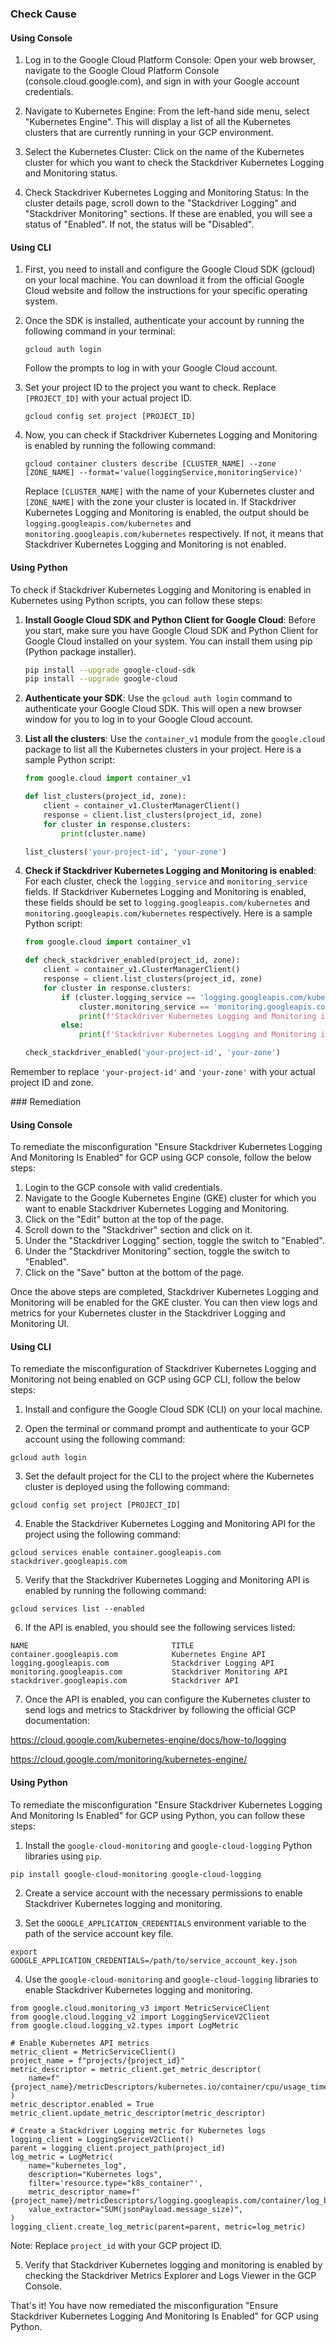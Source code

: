

<Tabs><Tab title='Cause'>
### Check Cause

#### Using Console

1. Log in to the Google Cloud Platform Console: Open your web browser, navigate to the Google Cloud Platform Console (console.cloud.google.com), and sign in with your Google account credentials.

2. Navigate to Kubernetes Engine: From the left-hand side menu, select "Kubernetes Engine". This will display a list of all the Kubernetes clusters that are currently running in your GCP environment.

3. Select the Kubernetes Cluster: Click on the name of the Kubernetes cluster for which you want to check the Stackdriver Kubernetes Logging and Monitoring status.

4. Check Stackdriver Kubernetes Logging and Monitoring Status: In the cluster details page, scroll down to the "Stackdriver Logging" and "Stackdriver Monitoring" sections. If these are enabled, you will see a status of "Enabled". If not, the status will be "Disabled".

#### Using CLI

1. First, you need to install and configure the Google Cloud SDK (gcloud) on your local machine. You can download it from the official Google Cloud website and follow the instructions for your specific operating system.

2. Once the SDK is installed, authenticate your account by running the following command in your terminal:
   ```
   gcloud auth login
   ```
   Follow the prompts to log in with your Google Cloud account.

3. Set your project ID to the project you want to check. Replace `[PROJECT_ID]` with your actual project ID.
   ```
   gcloud config set project [PROJECT_ID]
   ```

4. Now, you can check if Stackdriver Kubernetes Logging and Monitoring is enabled by running the following command:
   ```
   gcloud container clusters describe [CLUSTER_NAME] --zone [ZONE_NAME] --format='value(loggingService,monitoringService)'
   ```
   Replace `[CLUSTER_NAME]` with the name of your Kubernetes cluster and `[ZONE_NAME]` with the zone your cluster is located in. If Stackdriver Kubernetes Logging and Monitoring is enabled, the output should be `logging.googleapis.com/kubernetes` and `monitoring.googleapis.com/kubernetes` respectively. If not, it means that Stackdriver Kubernetes Logging and Monitoring is not enabled.

#### Using Python

To check if Stackdriver Kubernetes Logging and Monitoring is enabled in Kubernetes using Python scripts, you can follow these steps:

1. **Install Google Cloud SDK and Python Client for Google Cloud**:
   Before you start, make sure you have Google Cloud SDK and Python Client for Google Cloud installed on your system. You can install them using pip (Python package installer).

   ```bash
   pip install --upgrade google-cloud-sdk
   pip install --upgrade google-cloud
   ```

2. **Authenticate your SDK**:
   Use the `gcloud auth login` command to authenticate your Google Cloud SDK. This will open a new browser window for you to log in to your Google Cloud account.

3. **List all the clusters**:
   Use the `container_v1` module from the `google.cloud` package to list all the Kubernetes clusters in your project. Here is a sample Python script:

   ```python
   from google.cloud import container_v1

   def list_clusters(project_id, zone):
       client = container_v1.ClusterManagerClient()
       response = client.list_clusters(project_id, zone)
       for cluster in response.clusters:
           print(cluster.name)

   list_clusters('your-project-id', 'your-zone')
   ```

4. **Check if Stackdriver Kubernetes Logging and Monitoring is enabled**:
   For each cluster, check the `logging_service` and `monitoring_service` fields. If Stackdriver Kubernetes Logging and Monitoring is enabled, these fields should be set to `logging.googleapis.com/kubernetes` and `monitoring.googleapis.com/kubernetes` respectively. Here is a sample Python script:

   ```python
   from google.cloud import container_v1

   def check_stackdriver_enabled(project_id, zone):
       client = container_v1.ClusterManagerClient()
       response = client.list_clusters(project_id, zone)
       for cluster in response.clusters:
           if (cluster.logging_service == 'logging.googleapis.com/kubernetes' and
               cluster.monitoring_service == 'monitoring.googleapis.com/kubernetes'):
               print(f'Stackdriver Kubernetes Logging and Monitoring is enabled for cluster {cluster.name}')
           else:
               print(f'Stackdriver Kubernetes Logging and Monitoring is NOT enabled for cluster {cluster.name}')

   check_stackdriver_enabled('your-project-id', 'your-zone')
   ```

Remember to replace `'your-project-id'` and `'your-zone'` with your actual project ID and zone.

</Tab>

<Tab title='Remediation'>
### Remediation

#### Using Console

To remediate the misconfiguration "Ensure Stackdriver Kubernetes Logging And Monitoring Is Enabled" for GCP using GCP console, follow the below steps:

1. Login to the GCP console with valid credentials.
2. Navigate to the Google Kubernetes Engine (GKE) cluster for which you want to enable Stackdriver Kubernetes Logging and Monitoring.
3. Click on the "Edit" button at the top of the page.
4. Scroll down to the "Stackdriver" section and click on it.
5. Under the "Stackdriver Logging" section, toggle the switch to "Enabled".
6. Under the "Stackdriver Monitoring" section, toggle the switch to "Enabled".
7. Click on the "Save" button at the bottom of the page.

Once the above steps are completed, Stackdriver Kubernetes Logging and Monitoring will be enabled for the GKE cluster. You can then view logs and metrics for your Kubernetes cluster in the Stackdriver Logging and Monitoring UI.

#### Using CLI

To remediate the misconfiguration of Stackdriver Kubernetes Logging and Monitoring not being enabled on GCP using GCP CLI, follow the below steps:

1. Install and configure the Google Cloud SDK (CLI) on your local machine.

2. Open the terminal or command prompt and authenticate to your GCP account using the following command:

```
gcloud auth login
```

3. Set the default project for the CLI to the project where the Kubernetes cluster is deployed using the following command:

```
gcloud config set project [PROJECT_ID]
```

4. Enable the Stackdriver Kubernetes Logging and Monitoring API for the project using the following command:

```
gcloud services enable container.googleapis.com stackdriver.googleapis.com
```

5. Verify that the Stackdriver Kubernetes Logging and Monitoring API is enabled by running the following command:

```
gcloud services list --enabled
```

6. If the API is enabled, you should see the following services listed:

```
NAME                                TITLE
container.googleapis.com            Kubernetes Engine API
logging.googleapis.com              Stackdriver Logging API
monitoring.googleapis.com           Stackdriver Monitoring API
stackdriver.googleapis.com          Stackdriver API
```

7. Once the API is enabled, you can configure the Kubernetes cluster to send logs and metrics to Stackdriver by following the official GCP documentation:

https://cloud.google.com/kubernetes-engine/docs/how-to/logging

https://cloud.google.com/monitoring/kubernetes-engine/

#### Using Python

To remediate the misconfiguration "Ensure Stackdriver Kubernetes Logging And Monitoring Is Enabled" for GCP using Python, you can follow these steps:

1. Install the `google-cloud-monitoring` and `google-cloud-logging` Python libraries using `pip`.

```
pip install google-cloud-monitoring google-cloud-logging
```

2. Create a service account with the necessary permissions to enable Stackdriver Kubernetes logging and monitoring.

3. Set the `GOOGLE_APPLICATION_CREDENTIALS` environment variable to the path of the service account key file.

```
export GOOGLE_APPLICATION_CREDENTIALS=/path/to/service_account_key.json
```

4. Use the `google-cloud-monitoring` and `google-cloud-logging` libraries to enable Stackdriver Kubernetes logging and monitoring.

```
from google.cloud.monitoring_v3 import MetricServiceClient
from google.cloud.logging_v2 import LoggingServiceV2Client
from google.cloud.logging_v2.types import LogMetric

# Enable Kubernetes API metrics
metric_client = MetricServiceClient()
project_name = f"projects/{project_id}"
metric_descriptor = metric_client.get_metric_descriptor(
    name=f"{project_name}/metricDescriptors/kubernetes.io/container/cpu/usage_time"
)
metric_descriptor.enabled = True
metric_client.update_metric_descriptor(metric_descriptor)

# Create a Stackdriver Logging metric for Kubernetes logs
logging_client = LoggingServiceV2Client()
parent = logging_client.project_path(project_id)
log_metric = LogMetric(
    name="kubernetes_log",
    description="Kubernetes logs",
    filter='resource.type="k8s_container"',
    metric_descriptor_name=f"{project_name}/metricDescriptors/logging.googleapis.com/container/log_bytes",
    value_extractor="SUM(jsonPayload.message_size)",
)
logging_client.create_log_metric(parent=parent, metric=log_metric)
```

Note: Replace `project_id` with your GCP project ID.

5. Verify that Stackdriver Kubernetes logging and monitoring is enabled by checking the Stackdriver Metrics Explorer and Logs Viewer in the GCP Console.

That's it! You have now remediated the misconfiguration "Ensure Stackdriver Kubernetes Logging And Monitoring Is Enabled" for GCP using Python.


</Tab>
</Tabs>